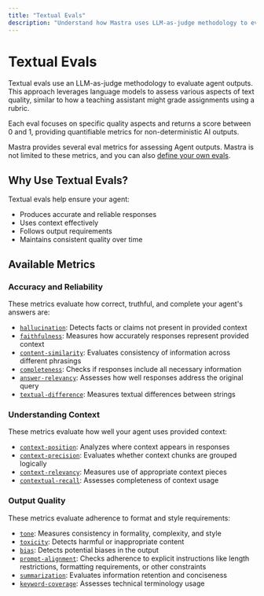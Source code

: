 ```yaml
---
title: "Textual Evals"
description: "Understand how Mastra uses LLM-as-judge methodology to evaluate text quality."
---
```


# Textual Evals

Textual evals use an LLM-as-judge methodology to evaluate agent outputs. This approach leverages language models to assess various aspects of text quality, similar to how a teaching assistant might grade assignments using a rubric.

Each eval focuses on specific quality aspects and returns a score between 0 and 1, providing quantifiable metrics for non-deterministic AI outputs.

Mastra provides several eval metrics for assessing Agent outputs. Mastra is not limited to these metrics, and you can also [define your own evals](/docs/evals/custom-eval).

## Why Use Textual Evals?

Textual evals help ensure your agent:
- Produces accurate and reliable responses
- Uses context effectively
- Follows output requirements
- Maintains consistent quality over time

## Available Metrics

### Accuracy and Reliability

These metrics evaluate how correct, truthful, and complete your agent's answers are:

- [`hallucination`](/docs/reference/evals/hallucination): Detects facts or claims not present in provided context
- [`faithfulness`](/docs/reference/evals/faithfulness): Measures how accurately responses represent provided context
- [`content-similarity`](/docs/reference/evals/content-similarity): Evaluates consistency of information across different phrasings
- [`completeness`](/docs/reference/evals/completeness): Checks if responses include all necessary information
- [`answer-relevancy`](/docs/reference/evals/answer-relevancy): Assesses how well responses address the original query
- [`textual-difference`](/docs/reference/evals/textual-difference): Measures textual differences between strings

### Understanding Context

These metrics evaluate how well your agent uses provided context:

- [`context-position`](/docs/reference/evals/context-position): Analyzes where context appears in responses
- [`context-precision`](/docs/reference/evals/context-precision): Evaluates whether context chunks are grouped logically
- [`context-relevancy`](/docs/reference/evals/context-relevancy): Measures use of appropriate context pieces
- [`contextual-recall`](/docs/reference/evals/contextual-recall): Assesses completeness of context usage

### Output Quality

These metrics evaluate adherence to format and style requirements:

- [`tone`](/docs/reference/evals/tone-consistency): Measures consistency in formality, complexity, and style
- [`toxicity`](/docs/reference/evals/toxicity): Detects harmful or inappropriate content
- [`bias`](/docs/reference/evals/bias): Detects potential biases in the output
- [`prompt-alignment`](/docs/reference/evals/prompt-alignment): Checks adherence to explicit instructions like length restrictions, formatting requirements, or other constraints
- [`summarization`](/docs/reference/evals/summarization): Evaluates information retention and conciseness
- [`keyword-coverage`](/docs/reference/evals/keyword-coverage): Assesses technical terminology usage
